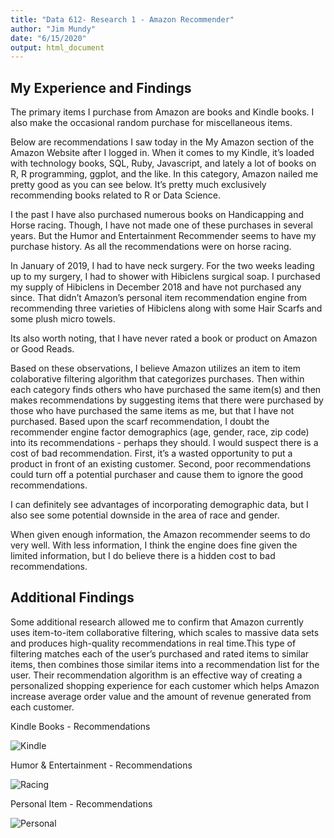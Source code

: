 ---
title: "Data 612- Research 1 - Amazon Recommender"
author: "Jim Mundy"
date: "6/15/2020"
output: html_document
---

## My Experience and Findings

The primary items I purchase from Amazon are books and Kindle books.  I also make the occasional  random purchase for miscellaneous items. 

Below are recommendations I saw today in the My Amazon section of the Amazon Website after I logged in.  When it comes to my Kindle, it's loaded with technology books, SQL, Ruby, Javascript, and lately a lot of books on R, R programming, ggplot, and the like.   In this category, Amazon nailed me pretty good as you can see below.  It's pretty much exclusively recommending books related to R or Data Science. 

I the past I have also purchased numerous books on Handicapping and Horse racing.  Though, I have not made one of these purchases in several years.  But the Humor and Entertainment Recommender seems to have my purchase history.  As all the recommendations were on horse racing. 

In January of 2019, I had to have neck surgery.  For the two weeks leading up to my surgery, I had to shower with Hibiclens surgical soap.  I purchased my supply of Hibiclens in December 2018 and have not purchased any since.   That didn't Amazon's personal item recommendation engine from recommending three varieties of Hibiclens along with some Hair Scarfs and some plush micro towels. 

Its also worth noting, that I have never rated a book or product on Amazon or Good Reads. 

Based on these observations, I believe Amazon utilizes an item to item colaborative filtering algorithm that categorizes purchases.  Then within each category finds others who have purchased the same item(s) and then makes recommendations by suggesting items that there were purchased by those who have purchased the same items as me, but that I have not purchased.  Based upon the scarf recommendation, I doubt the recommender engine factor demographics  (age, gender, race, zip code) into its recommendations - perhaps they should. I would suspect there is a cost of bad recommendation.  First, it's a wasted opportunity to put a product in front of an existing customer. Second, poor recommendations could turn off a potential purchaser and cause them to ignore the good recommendations.   

I can definitely see advantages of incorporating demographic data, but I also see some potential downside in the area of race and gender. 

When given enough information, the Amazon recommender seems to do very well.  With less information, I think the engine does fine given the limited information, but I do believe there is a hidden cost to bad recommendations. 

## Additional Findings

Some additional research allowed me to confirm that Amazon currently uses item-to-item collaborative filtering, which scales to massive data sets and produces high-quality recommendations in real time.This type of filtering matches each of the user’s purchased and rated items to similar items, then combines those similar items into a recommendation list for the user. Their recommendation algorithm is an effective way of creating a personalized shopping experience for each customer which helps Amazon increase average order value and the amount of revenue generated from each customer.


Kindle Books - Recommendations

![][1]


Humor & Entertainment - Recommendations

![][2]


Personal Item - Recommendations 

![][3]



[1]: C:\Users\jim.mundy\Downloads\kindlebooks.JPG "Kindle"
[2]: C:\Users\jim.mundy\Downloads\racing.JPG "Racing"
[3]: C:\Users\jim.mundy\Downloads\personal.JPG "Personal"
